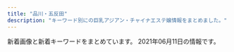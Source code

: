 ```yaml
---
title: "品川・五反田"
description: "キーワード別にの巨乳アジアン・チャイナエステ嬢情報をまとめました。"
---
```


新着画像と新着キーワードをまとめています。
2021年06月11日の情報です。

<DmmAffiliateIns />
<KeywordTable
  shops={
    [
    {
        "name": "\u30e9\u30ad\u30e5\u30a2",
        "url": "http://lacure.link/",
        "keywords": {},
        "station": "\u6238\u8d8a\u9280\u5ea7\u99c5",
        "img_links": [
            "http://lacure.link/images/kol.jpg",
            "http://lacure.link/images/kiki.jpg",
            "http://lacure.link/images/g3.jpg",
            "http://lacure.link/images/face.png",
            "http://lacure.link/images/news.png",
            "http://lacure.link/images/r4.jpg",
            "http://lacure.link/images/r5.jpg",
            "http://lacure.link/images/s_staff.png",
            "http://lacure.link/images/top2.jpg",
            "http://lacure.link/images/zi.png",
            "http://lacure.link/images/r3.jpg",
            "http://lacure.link/images/sayuri.jpg",
            "http://lacure.link/images/g1.jpg",
            "http://lacure.link/images/r1.jpg",
            "http://lacure.link/images/yuki.jpg",
            "http://lacure.link/images/g6.jpg",
            "http://lacure.link/images/g0.jpg",
            "http://lacure.link/images/r2.jpg",
            "http://lacure.link/images/r6.jpg",
            "http://lacure.link/images/g2.jpg",
            "http://lacure.link/images/s1.jpg",
            "http://lacure.link/images/asali.jpg",
            "http://lacure.link/images/left3.png",
            "http://lacure.link/images/gb01.png",
            "http://lacure.link/images/g5.jpg"
        ]
    },
    {
        "keywords": {},
        "url": "http://hi-msg.com/tonpoh/",
        "img_links": [
            "http://hi-msg.com/tonpoh/images/tit-sys.png",
            "http://hi-msg.com/tonpoh/images/s9.png",
            "http://hi-msg.com/tonpoh/images/p-4.jpg",
            "http://hi-msg.com/tonpoh/images/p-10-1.jpg",
            "http://hi-msg.com/tonpoh/images/fla.png",
            "http://hi-msg.com/tonpoh/images/p-5.jpg",
            "http://hi-msg.com/tonpoh/images/ll.png",
            "http://hi-msg.com/tonpoh/images/p-11.jpg",
            "http://hi-msg.com/tonpoh/images/p-11-1.jpg",
            "http://hi-msg.com/tonpoh/images/p-7.jpg",
            "http://hi-msg.com/tonpoh/images/p-12-1.jpg",
            "http://hi-msg.com/tonpoh/images/p-13-1.jpg",
            "http://hi-msg.com/tonpoh/images/p-2.jpg",
            "http://hi-msg.com/tonpoh/images/botton.png",
            "http://hi-msg.com/tonpoh/images/l.png",
            "http://hi-msg.com/tonpoh/images/p-8.jpg",
            "http://hi-msg.com/tonpoh/images/p-1.jpg",
            "http://hi-msg.com/tonpoh/images/s8.png",
            "http://hi-msg.com/tonpoh/images/p-9-1.jpg",
            "http://hi-msg.com/tonpoh/images/p-0.jpg",
            "http://hi-msg.com/tonpoh/images/p-12.jpg",
            "http://hi-msg.com/tonpoh/images/p-6-1.jpg",
            "http://hi-msg.com/tonpoh/images/line.png",
            "http://hi-msg.com/tonpoh/images/tit-staff.png",
            "http://hi-msg.com/tonpoh/images/p-13.jpg",
            "http://hi-msg.com/tonpoh/images/p-7-1.jpg",
            "http://hi-msg.com/tonpoh/images/p-8-1.jpg",
            "http://hi-msg.com/tonpoh/images/p-10.jpg",
            "http://hi-msg.com/tonpoh/images/p-6.jpg",
            "http://hi-msg.com/tonpoh/images/fla-1.png",
            "http://hi-msg.com/tonpoh/images/s5.png",
            "http://hi-msg.com/tonpoh/images/s1.png",
            "http://hi-msg.com/tonpoh/images/p-9.jpg",
            "http://hi-msg.com/tonpoh/images/p-14.jpg",
            "http://hi-msg.com/tonpoh/images/fla-3.png",
            "http://hi-msg.com/tonpoh/images/s4.jpg",
            "http://hi-msg.com/tonpoh/images/p-14-1.jpg",
            "http://hi-msg.com/tonpoh/images/no.png",
            "http://hi-msg.com/tonpoh/images/s6.png"
        ],
        "station": "JR\u4e94\u53cd\u7530\u99c5\u897f\u53e3",
        "name": "\u30c8\u30f3\u30dd\u30fc"
    },
    {
        "name": "\u7d2b\u306e\u8776",
        "keywords": {},
        "station": "JR\u4e94\u53cd\u7530\u99c5\u897f\u53e3",
        "url": "http://p-fly.work/",
        "img_links": [
            "http://p-fly.work/img/koko1.jpg",
            "http://p-fly.work/images/sys3.jpg",
            "http://p-fly.work/images/13.jpg",
            "http://p-fly.work/images/interior_t.png",
            "http://p-fly.work/staff/sara.jpg",
            "http://p-fly.work/images/12.jpg",
            "http://p-fly.work/images/ac1.jpg",
            "http://p-fly.work/staff/mai.jpg",
            "http://p-fly.work/img/eri1.jpg",
            "http://p-fly.work/images/b2.jpg",
            "http://p-fly.work/images/10.jpg",
            "http://p-fly.work/images/int1.jpg",
            "http://p-fly.work/images/news.jpg",
            "http://p-fly.work/images/head.png",
            "http://p-fly.work/img/yuki1.jpg",
            "http://p-fly.work/images/int2.png",
            "http://p-fly.work/images/b1.jpg",
            "http://p-fly.work/images/b3.jpg",
            "http://p-fly.work/images/tr.jpg",
            "http://p-fly.work/img/sara1.jpg",
            "http://p-fly.work/images/15.jpg",
            "http://p-fly.work/images/sys2.jpg",
            "http://p-fly.work/img/mai1.jpg",
            "http://p-fly.work/images/sys4.png",
            "http://p-fly.work/staff/koko.jpg",
            "http://p-fly.work/images/line.png",
            "http://p-fly.work/images/mobile.jpg",
            "http://p-fly.work/images/1.jpg",
            "http://p-fly.work/images/staff_t.png",
            "http://p-fly.work/staff/eri.jpg",
            "http://p-fly.work/staff/yuki.jpg",
            "http://p-fly.work/images/sys1.jpg"
        ]
    },
    {
        "station": "JR\u4e94\u53cd\u7530\u99c5",
        "url": "https://hanagoromo.tyo.cm/",
        "img_links": [],
        "name": "\u82b1\u8863",
        "keywords": {}
    },
    {
        "station": "JR\u4e94\u53cd\u7530\u99c5\u897f\u53e3",
        "name": "\u7f8e\u4f36",
        "keywords": {
            "85": 2,
            "86": 2,
            "E": 8,
            "88": 2,
            "87": 4
        },
        "url": "http://es-mirei.com/",
        "img_links": [
            "http://es-mirei.com/staffPhoto/b20180613122502.jpg",
            "http://es-mirei.com/images/noImg.jpg",
            "http://es-mirei.com/staffPhoto/b20170911152114.jpg",
            "http://es-mirei.com/staffPhoto/s20170728165256.jpg",
            "http://es-mirei.com/images/s3Slider1Images/02.jpg",
            "http://es-mirei.com/images/store/01.jpg",
            "http://es-mirei.com/staffPhoto/s20180209180323.jpg",
            "http://es-mirei.com/staffPhoto/b20170728165536.jpg",
            "http://es-mirei.com/staffPhoto/b20170728165256.jpg",
            "http://es-mirei.com/images/store/02.jpg",
            "http://es-mirei.com/staffPhoto/s20170728165536.jpg",
            "http://es-mirei.com/images/returnStaffBtn.png",
            "http://es-mirei.com/staffPhoto/s20170908125528.jpg",
            "http://es-mirei.com/images/store/05.jpg",
            "http://es-mirei.com/staffPhoto/b20170911152129.jpg",
            "http://es-mirei.com/staffPhoto/s20170728165302.jpg",
            "http://es-mirei.com/images/s3Slider1Images/03.jpg",
            "http://es-mirei.com/images/store/03.jpg",
            "http://es-mirei.com/images/store/04.jpg",
            "http://es-mirei.com/staffPhoto/b20170908125528.jpg",
            "http://es-mirei.com/staffPhoto/s20170911152129.jpg",
            "http://es-mirei.com/images/s3Slider1Images/01.jpg",
            "http://es-mirei.com/images/store/06.jpg",
            "http://es-mirei.com/staffPhoto/s20180613122502.jpg",
            "http://es-mirei.com/staffPhoto/s20170911152114.jpg",
            "http://es-mirei.com/staffPhoto/b20170728165302.jpg",
            "http://es-mirei.com/staffPhoto/b20180209180323.jpg"
        ]
    },
    {
        "station": "JR\u4e94\u53cd\u7530\u99c5\u897f\u53e3",
        "url": "http://gotanda.pepper.jp/",
        "name": "\u4e94\u53cd\u7530\u30e1\u30c7\u30a3\u30ab\u30eb\u30a8\u30f3",
        "img_links": [
            "http://gotanda.pepper.jp/m02272.jpg",
            "http://gotanda.pepper.jp/gotanda001.jpg",
            "http://gotanda.pepper.jp/m049.png",
            "http://gotanda.pepper.jp/m173.jpg",
            "http://gotanda.pepper.jp/1-01.png",
            "http://gotanda.pepper.jp/m048.png",
            "http://gotanda.pepper.jp/20151109231038834554.jpg"
        ],
        "keywords": {}
    },
    {
        "name": "\u5eb7\u7984",
        "station": "JR\u54c1\u5ddd\u99c5\u9ad8\u8f2a\u53e3",
        "url": "http://www.kouroku-este.com/",
        "img_links": [
            "http://www.kouroku-este.com/img/top/listmark1.png",
            "http://www.kouroku-este.com/img/staff/eee/s-eee1.jpg",
            "http://www.kouroku-este.com/img/menu/info_r.jpg",
            "http://www.kouroku-este.com/img/staff/ccc/ccc1.jpg",
            "http://www.kouroku-este.com/img/system/service02.jpg",
            "http://www.kouroku-este.com/img/staff/fff/s-fff1.jpg",
            "http://www.kouroku-este.com/img/staff/eee/s-eee2.jpg",
            "http://www.kouroku-este.com/img/staff/aaa/aaa2.jpg",
            "http://www.kouroku-este.com/img/system/service01.jpg",
            "http://www.kouroku-este.com/img/staff/ccc/ccc2.jpg",
            "http://www.kouroku-este.com/img/staff/ggg/ggg1.jpg",
            "http://www.kouroku-este.com/img/staff/bbb/bbb1.jpg",
            "http://www.kouroku-este.com/img/staff/aaa/aaa1.jpg",
            "http://www.kouroku-este.com/img/staff/fff/s-fff2.jpg"
        ],
        "keywords": {
            "C": 15
        }
    },
    {
        "keywords": {},
        "name": "\u7652\u3057\u30cf\u30a6\u30b9",
        "img_links": [],
        "url": "https://i-house.aoaoeo.com/",
        "station": "JR\u4e94\u53cd\u7530\u99c5\u897f\u53e3"
    },
    {
        "url": "http://www.kenkou-house.info/",
        "keywords": {
            "C": 8
        },
        "name": "\u3072\u307e\u308f\u308a",
        "station": "JR\u4e94\u53cd\u7530\u99c5\u6771\u53e3",
        "img_links": [
            "http://www.kenkou-house.info/img/body-.png",
            "http://www.kenkou-house.info/img/s22.jpg",
            "http://www.kenkou-house.info/img/m4.png",
            "http://www.kenkou-house.info/img/bottmo-ritght.png",
            "http://www.kenkou-house.info/img/s7.jpg",
            "http://www.kenkou-house.info/img/m1.png",
            "http://www.kenkou-house.info/img/s.png",
            "http://www.kenkou-house.info/img/s61.jpg",
            "http://www.kenkou-house.info/img/s91.jpg",
            "http://www.kenkou-house.info/img/m6.png",
            "http://www.kenkou-house.info/img/m8.png",
            "http://www.kenkou-house.info/img/Himawari_160_45.png",
            "http://www.kenkou-house.info/img/s20.jpg",
            "http://www.kenkou-house.info/img/s14.jpg",
            "http://www.kenkou-house.info/img/s21.jpg",
            "http://www.kenkou-house.info/img/s16.jpg",
            "http://www.kenkou-house.info/img/bottmo-left.png",
            "http://www.kenkou-house.info/img/s1.jpg",
            "http://www.kenkou-house.info/img/s17.jpg",
            "http://www.kenkou-house.info/img/s13.jpg",
            "http://www.kenkou-house.info/img/s33.jpg",
            "http://www.kenkou-house.info/img/m2.png",
            "http://www.kenkou-house.info/img/Himawari_88_31.png",
            "http://www.kenkou-house.info/img/head.png",
            "http://www.kenkou-house.info/img/s12.jpg",
            "http://www.kenkou-house.info/img/m7.png",
            "http://www.kenkou-house.info/img/s15.jpg",
            "http://www.kenkou-house.info/img/s11.jpg",
            "http://www.kenkou-house.info/img/m3.png",
            "http://www.kenkou-house.info/img/m5.png",
            "http://www.kenkou-house.info/img/play.png",
            "http://www.kenkou-house.info/img/Himawari_200_40.png",
            "http://www.kenkou-house.info/img/s4.jpg",
            "http://www.kenkou-house.info/img/Himawari_468_60.png",
            "http://www.kenkou-house.info/img/door.png"
        ]
    },
    {
        "name": "\u8299\u84c9\uff5e\u30d5\u30e8\u30a6\uff5e",
        "img_links": [
            "http://www.relax-fuyou.info/img/st1.jpg",
            "http://www.relax-fuyou.info/img/st71.jpg",
            "http://www.relax-fuyou.info/img/st171.jpg",
            "http://www.relax-fuyou.info/img/st11.jpg",
            "http://www.relax-fuyou.info/img/sta20.jpg",
            "http://www.relax-fuyou.info/img/sta1.jpg",
            "http://www.relax-fuyou.info/img/st191.jpg",
            "http://www.relax-fuyou.info/i/img/st17.jpg",
            "http://www.relax-fuyou.info/img/sta16.jpg",
            "http://www.relax-fuyou.info/i/img/r3.jpg",
            "http://www.relax-fuyou.info/img/sta18.jpg",
            "http://www.relax-fuyou.info/img/sta17.jpg",
            "http://www.relax-fuyou.info/i/img/st5.jpg",
            "http://www.relax-fuyou.info/i/img/st110.jpg",
            "http://www.relax-fuyou.info/i/img/st42.jpg",
            "http://www.relax-fuyou.info/img/st5.jpg",
            "http://www.relax-fuyou.info/i/img/st181.jpg",
            "http://www.relax-fuyou.info/img/st10.jpg",
            "http://www.relax-fuyou.info/img/sta19.jpg",
            "http://www.relax-fuyou.info/img/st150.jpg",
            "http://www.relax-fuyou.info/i/img/st8.jpg",
            "http://www.relax-fuyou.info/img/st181.jpg",
            "http://www.relax-fuyou.info/img/sta15.jpg",
            "http://www.relax-fuyou.info/img/sta8.jpg",
            "http://www.relax-fuyou.info/i/img/r2.jpg",
            "http://www.relax-fuyou.info/i/img/st11.jpg",
            "http://www.relax-fuyou.info/img/st41.jpg",
            "http://www.relax-fuyou.info/i/img/st201.jpg",
            "http://www.relax-fuyou.info/img/st42.jpg",
            "http://www.relax-fuyou.info/i/img/st160.jpg",
            "http://www.relax-fuyou.info/i/img/st191.jpg",
            "http://www.relax-fuyou.info/i/img/r1.jpg",
            "http://www.relax-fuyou.info/img/st201.jpg",
            "http://www.relax-fuyou.info/img/st7.jpg",
            "http://www.relax-fuyou.info/img/st140.jpg",
            "http://www.relax-fuyou.info/i/img/st10.jpg",
            "http://www.relax-fuyou.info/img/st17.jpg",
            "http://www.relax-fuyou.info/img/st141.jpg",
            "http://www.relax-fuyou.info/img/st110.jpg",
            "http://www.relax-fuyou.info/img/st161.jpg",
            "http://www.relax-fuyou.info/i/img/st140.jpg",
            "http://www.relax-fuyou.info/i/img/st9.jpg",
            "http://www.relax-fuyou.info/img/sta5.jpg",
            "http://www.relax-fuyou.info/img/st72.jpg",
            "http://www.relax-fuyou.info/img/st8.jpg",
            "http://www.relax-fuyou.info/i/img/top.jpg",
            "http://www.relax-fuyou.info/img/r9.jpg",
            "http://www.relax-fuyou.info/img/top.jpg",
            "http://www.relax-fuyou.info/img/st160.jpg",
            "http://www.relax-fuyou.info/i/img/sta20.jpg"
        ],
        "url": "http://www.relax-fuyou.info/",
        "station": "JR\u4e94\u53cd\u7530\u99c5\u6771\u53e3",
        "keywords": {
            "87": 2,
            "90": 2,
            "88": 3,
            "D": 5,
            "E": 5,
            "G": 1,
            "86": 2,
            "C": 3,
            "84": 5
        }
    },
    {
        "station": "JR\u4e94\u53cd\u7530\u99c5\u897f\u53e3",
        "keywords": {},
        "name": "\u6708\u306e\u548c",
        "url": "https://tsukiwa.info/",
        "img_links": [
            "https://tsukiwa.info/img/staff/mimi01.jpg",
            "https://tsukiwa.info/img/bar_top1.png",
            "https://tsukiwa.info/img/staff/rumi02.jpg",
            "https://tsukiwa.info/img/staff/koko3.jpg",
            "https://tsukiwa.info/img/news1.png",
            "https://tsukiwa.info/img/staff/no_image.jpg",
            "https://tsukiwa.info/img/staff/25D27B66-E3AF-40C0-8FCC-46E9F266B409.jpeg",
            "https://tsukiwa.info/img/staff/DB16BCF2-AF7E-404D-9FB5-9A45BE961351.jpeg",
            "https://tsukiwa.info/img/staff/A8BAF789-BD2B-4E7F-AB8A-224A2961B605.jpeg",
            "https://tsukiwa.info/img/top_map.jpg",
            "https://tsukiwa.info/img/akusesu-top0.jpg",
            "https://tsukiwa.info/img/staff_top/20201219_2.jpg",
            "https://tsukiwa.info/img/event/camp03.jpg",
            "https://tsukiwa.info/img/pickupGirl.png",
            "https://tsukiwa.info/img/bar_staff.png",
            "https://tsukiwa.info/img/staff/202106.jpg",
            "https://tsukiwa.info/img/staff_top/20201219_1.jpg",
            "https://tsukiwa.info/img/staff/yuna01.jpg",
            "https://tsukiwa.info/img/staff/222BADE2-61AA-4B66-91BD-3D9941250C4D.jpeg",
            "https://tsukiwa.info/img/staff/909C372F-1613-4B7E-89C8-1A527D79FCC6.jpeg",
            "https://tsukiwa.info/img/staff/rumi04.jpg",
            "https://tsukiwa.info/img/staff/mimi20202.jpg",
            "https://tsukiwa.info/img/staff/ruru1.jpg",
            "https://tsukiwa.info/img/news3.png",
            "https://tsukiwa.info/img/staff/aya2101.jpg",
            "https://tsukiwa.info/img/bar_profile.png",
            "https://tsukiwa.info/img/bar_gallery.png",
            "https://www.a-side.com/ad/koko/include/banner/koko_200x40.png"
        ]
    }
]
}
/>
<DmmAffiliateScript />
